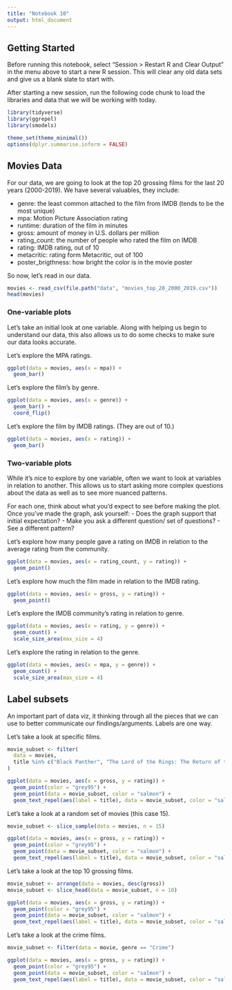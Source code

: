 ```yaml
---
title: "Notebook 10"
output: html_document
---
```


## Getting Started

Before running this notebook, select "Session > Restart R and Clear Output" in
the menu above to start a new R session. This will clear any old data sets and
give us a blank slate to start with.

After starting a new session, run the following code chunk to load the
libraries and data that we will be working with today.

```r
library(tidyverse)
library(ggrepel)
library(smodels)

theme_set(theme_minimal())
options(dplyr.summarise.inform = FALSE)
```

## Movies Data


For our data, we are going to look at the top 20 grossing films
for the last 20 years (2000-2019). We have several valuables, they include:

- genre: the least common attached to the film from IMDB (tends to be the most unique)
- mpa: Motion Picture Association rating
- runtime: duration of the film in minutes
- gross: amount of money in U.S. dollars per million
- rating_count: the number of people who rated the film on IMDB
- rating: IMDB rating, out of 10
- metacritic: rating form Metacritic, out of 100
- poster_brigthness: how bright the color is in the movie poster


So now, let's read in our data.


```r
movies <- read_csv(file.path("data", "movies_top_20_2000_2019.csv"))
head(movies)
```


### One-variable plots

Let's take an initial look at one variable. Along with helping
us begin to understand our data, this also allows us to do some checks
to make sure our data looks accurate.

Let's explore the MPA ratings.

```r
ggplot(data = movies, aes(x = mpa)) +
  geom_bar()
```

Let's explore the film's by genre.

```r
ggplot(data = movies, aes(x = genre)) +
  geom_bar() +
  coord_flip()
```

Let's explore the film by IMDB ratings. (They are out of 10.)

```r
ggplot(data = movies, aes(x = rating)) +
  geom_bar()
```


### Two-variable plots

While it's nice to explore by one variable, often we want to look at variables
in relation to another. This allows us to start asking more complex questions
about the data as well as to see more nuanced patterns.


For each one, think about what you'd expect to see before making the plot.
Once you've made the graph, ask yourself:
- Does the graph support that initial expectation?
- Make you ask a different question/ set of questions?
- See a different pattern?

Let's explore how many people gave a rating on IMDB in relation to
the average rating from the community.

```r
ggplot(data = movies, aes(x = rating_count, y = rating)) +
  geom_point()
```

Let's explore how much the film made in relation to the IMDB rating.  

```r
ggplot(data = movies, aes(x = gross, y = rating)) +
  geom_point()
```

Let's explore the IMDB community's rating in relation to genre.  


```r
ggplot(data = movies, aes(x = rating, y = genre)) +
  geom_count() +
  scale_size_area(max_size = 4)
```

Let's explore the rating in relation to the genre.  

```r
ggplot(data = movies, aes(x = mpa, y = genre)) +
  geom_count() +
  scale_size_area(max_size = 4)
```

## Label subsets


An important part of data viz, it thinking through all the pieces that we can use to better
communicate our findings/arguments.  Labels are one way.

Let's take a look at specific films.

```r
movie_subset <- filter(
  data = movies,
  title %in% c("Black Panther", "The Lord of the Rings: The Return of the King", "The Martian")
)

ggplot(data = movies, aes(x = gross, y = rating)) +
  geom_point(color = "grey95") +
  geom_point(data = movie_subset, color = "salmon") +
  geom_text_repel(aes(label = title), data = movie_subset, color = "salmon")
```

Let's take a look at a random set of movies (this case 15).

```r
movie_subset <- slice_sample(data = movies, n = 15)

ggplot(data = movies, aes(x = gross, y = rating)) +
  geom_point(color = "grey95") +
  geom_point(data = movie_subset, color = "salmon") +
  geom_text_repel(aes(label = title), data = movie_subset, color = "salmon")
```


Let's take a look at the top 10 grossing films.


```r
movie_subset <- arrange(data = movies, desc(gross))
movie_subset <- slice_head(data = movie_subset, n = 10)

ggplot(data = movies, aes(x = gross, y = rating)) +
  geom_point(color = "grey95") +
  geom_point(data = movie_subset, color = "salmon") +
  geom_text_repel(aes(label = title), data = movie_subset, color = "salmon")
```


Let's take a look at the crime films.


```r
movie_subset <- filter(data = movie, genre == "Crime")

ggplot(data = movies, aes(x = gross, y = rating)) +
  geom_point(color = "grey95") +
  geom_point(data = movie_subset, color = "salmon") +
  geom_text_repel(aes(label = title), data = movie_subset, color = "salmon")
```
